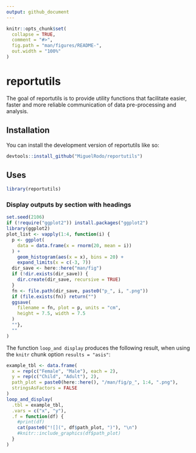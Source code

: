 ```yaml
---
output: github_document
---
```


<!-- README.md is generated from README.Rmd. Please edit that file -->

```r
knitr::opts_chunk$set(
  collapse = TRUE,
  comment = "#>",
  fig.path = "man/figures/README-",
  out.width = "100%"
)
```

# reportutils

<!-- badges: start -->
<!-- badges: end -->

The goal of reportutils is to provide utility
functions that facilitate easier, faster and more
reliable communication of data pre-processing and analysis.

## Installation

You can install the development version of reportutils like so:

``` r
devtools::install_github("MiguelRodo/reportutils")
```

## Uses

```r
library(reportutils)
```

### Display outputs by section with headings

```r
set.seed(2106)
if (!require("ggplot2")) install.packages("ggplot2")
library(ggplot2)
plot_list <- vapply(1:4, function(i) {
  p <- ggplot(
    data = data.frame(x = rnorm(20, mean = i))
  ) +
    geom_histogram(aes(x = x), bins = 20) +
    expand_limits(x = c(-3, 7))
  dir_save <- here::here("man/fig")
  if (!dir.exists(dir_save)) {
    dir.create(dir_save, recursive = TRUE)
  }
  fn <- file.path(dir_save, paste0("p_", i, ".png"))
  if (file.exists(fn)) return("")
  ggsave(
    filename = fn, plot = p, units = "cm",
    height = 7.5, width = 7.5
  )
  ""},
  ""
)
```

The function `loop_and display`  produces the following result, when using the `knitr` chunk option `results = "asis"`:
```r
example_tbl <- data.frame(
  x = rep(c("Female", "Male"), each = 2),
  y = rep(c("Child", "Adult"), 2),
  path_plot = paste0(here::here(), "/man/fig/p_", 1:4, ".png"),
  stringsAsFactors = FALSE
)
loop_and_display(
  .tbl = example_tbl,
  .vars = c("x", "y"), 
  .f = function(df) {
    #print(df)
    cat(paste0("![](", df$path_plot, ")"), "\n")
    #knitr::include_graphics(df$path_plot)
  }
)
```